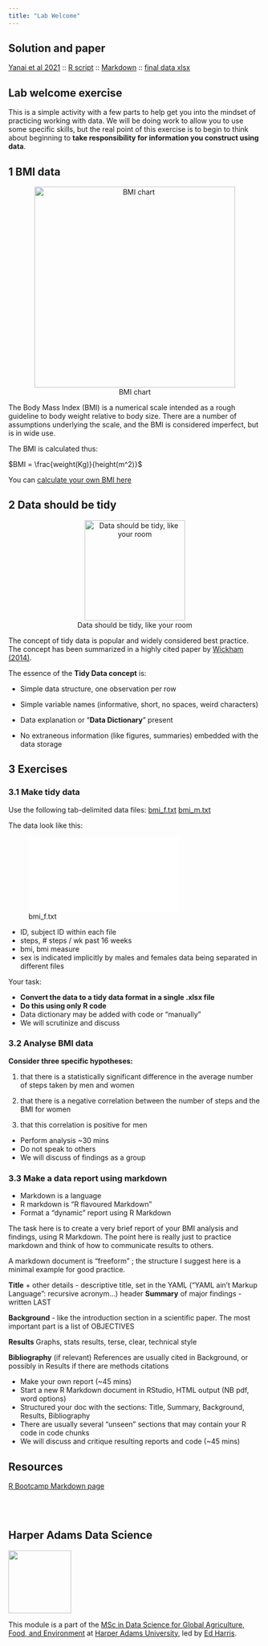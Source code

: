 ```yaml
---
title: "Lab Welcome"
---
```


## Solution and paper

[Yanai et al 2021](bmi/Yanai_2020.pdf) :: [R script](bmi/bmi.R) :: [Markdown](bmi/bmi.Rmd) :: [final data xlsx](bmi/bmi_male_and_female.xlsx)

## Lab welcome exercise

This is a simple activity with a few parts to help get you into the mindset of practicing working with data. We will be doing work to allow you to use some specific skills, but the real point of this exercise is to begin to think about beginning to **take responsibility for information you construct using data**.

## 1 BMI data

<center>![BMI chart](img/bmi.jpg){width="400px"}</center>

The Body Mass Index (BMI) is a numerical scale intended as a rough guideline to body weight relative to body size. There are a number of assumptions underlying the scale, and the BMI is considered imperfect, but is in wide use.

The BMI is calculated thus:

$BMI = \frac{weight(Kg)}{height(m^2)}$

You can [calculate your own BMI here](https://www.nhs.uk/live-well/healthy-weight/bmi-calculator/)

## 2 Data should be tidy

<center>![Data should be tidy, like your room](img/tidy.png){width="200px"}</center>

The concept of tidy data is popular and widely considered best practice. The concept has been summarized in a highly cited paper by [Wickham (2014)](https://www.jstatsoft.org/article/view/v059i10).

The essence of the **Tidy Data concept** is:

-   Simple data structure, one observation per row

-   Simple variable names (informative, short, no spaces, weird characters)

-   Data explanation or "**Data Dictionary**" present

-   No extraneous information (like figures, summaries) embedded with the data storage

## 3 Exercises

### 3.1 Make tidy data

Use the following tab-delimited data files: [bmi_f.txt](data/bmi_f.txt) [bmi_m.txt](data/bmi_m.txt)

The data look like this:

![bmi_f.txt](data/bmi_f.txt)

-   ID, subject ID within each file
-   steps, \# steps / wk past 16 weeks
-   bmi, bmi measure
-   sex is indicated implicitly by males and females data being separated in different files

Your task:

-   **Convert the data to a tidy data format in a single .xlsx file**
-   **Do this using only R code**
-   Data dictionary may be added with code or "manually"
-   We will scrutinize and discuss

### 3.2 Analyse BMI data

**Consider three specific hypotheses:**

1.  that there is a statistically significant difference in the average number of steps taken by men and women

2.  that there is a negative correlation between the number of steps and the BMI for women

3.  that this correlation is positive for men

-   Perform analysis \~30 mins
-   Do not speak to others
-   We will discuss of findings as a group

### 3.3 Make a data report using markdown

-   Markdown is a language
-   R markdown is "R flavoured Markdown"
-   Format a "dynamic" report using R Markdown

The task here is to create a very brief report of your BMI analysis and findings, using R Markdown. The point here is really just to practice markdown and think of how to communicate results to others.

A markdown document is "freeform" ; the structure I suggest here is a minimal example for good practice.

**Title** + other details - descriptive title, set in the YAML ("YAML ain't Markup Language": recursive acronym...) header **Summary** of major findings - written LAST

**Background** - like the introduction section in a scientific paper. The most important part is a list of OBJECTIVES

**Results** Graphs, stats results, terse, clear, technical style

**Bibliography** (if relevant) References are usually cited in Background, or possibly in Results if there are methods citations

-   Make your own report (\~45 mins)
-   Start a new R Markdown document in RStudio, HTML output (NB pdf, word options)
-   Structured your doc with the sections: Title, Summary, Background, Results, Bibliography
-   There are usually several "unseen" sections that may contain your R code in code chunks
-   We will discuss and critique resulting reports and code (\~45 mins)

## Resources

[R Bootcamp Markdown page](https://dsgarage.netlify.app/bootcamp/3.2-m3-rmarkdown/)

<br><br>

## Harper Adams Data Science

![](img/HDS.png){fig-alt="Harper Data Science" width="125"}

This module is a part of the [MSc in Data Science for Global Agriculture, Food, and Environment](https://www.harper-adams.ac.uk/courses/postgraduate/201194/data-science-for-global-agriculture-food-and-environment "MSc in Data Science") at [Harper Adams University](https://www.harper-adams.ac.uk/ "Harper Adams University"), led by [Ed Harris](https://www.harper-adams.ac.uk/general/staff/profile/201620/Edwin-Harris/ "Ed's Faculty page").
